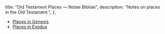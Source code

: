  title: "Old Testament Places — Notae Bibliae",
  description: "Notes on places in the Old Testament.",
};

<Initial text="Old Testament Places"/>

* [Places in Genesis](/places/old-testament/genesis)
* [Places in Exodus](/places/old-testament/exodus)
